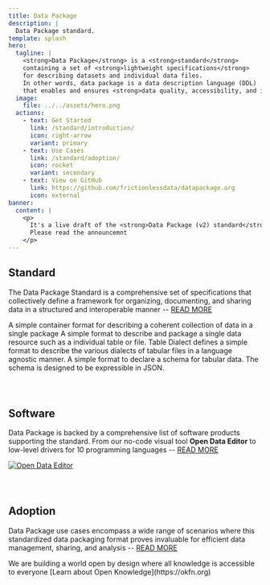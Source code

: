 ```yaml
---
title: Data Package
description: |
  Data Package standard.
template: splash
hero:
  tagline: |
    <strong>Data Package</strong> is a <strong>standard</strong>
    containing a set of <strong>lightweight specifications</strong>
    for describing datasets and individual data files.
    In other words, data package is a data description language (DDL)
    that enables and ensures <strong>data quality, accessibility, and interoperability</strong>.
  image:
    file: ../../assets/hero.png
  actions:
    - text: Get Started
      link: /standard/introduction/
      icon: right-arrow
      variant: primary
    - text: Use Cases
      link: /standard/adoption/
      icon: rocket
      variant: secondary
    - text: View on GitHub
      link: https://github.com/frictionlessdata/datapackage.org
      icon: external
banner:
  content: |
    <p>
      It's a live draft of the <strong>Data Package (v2) standard</strong>.
      Please read the announcemnt
    </p>
---
```



## Standard

The Data Package Standard is a comprehensive set of specifications that collectively define a framework for organizing, documenting, and sharing data in a structured and interoperable manner -- [READ MORE](/standard/specifications)

<CardGrid>
  <Card title="Data Package" icon="open-book">
    A simple container format for describing a coherent collection of data in a single
    package
  </Card>
  <Card title="Data Resource" icon="rocket">
    A simple format to describe and package a single data resource such as a individual
    table or file.
  </Card>
  <Card title="Table Dialect" icon="document">
    Table Dialect defines a simple format to describe the various dialects of tabular
    files in a language agnostic manner.
  </Card>
  <Card title="Table Schema" icon="puzzle">
    A simple format to declare a schema for tabular data. The schema is designed to be
    expressible in JSON.
  </Card>
</CardGrid>

<div style="margin-bottom: 5em"></div>

## Software

Data Package is backed by a comprehensive list of software products supporting the standard. From our no-code visual tool **Open Data Editor** to low-level drivers for 10 programming languages -- [READ MORE](/standard/software)

[![Open Data Editor](../../assets/odet.png)](https://docs.google.com/presentation/d/1VEVBCnxAouNXA0jEcyCjrXtx2R_t-QmFzSZCp3UlqD8)

<div style="margin-bottom: 5em"></div>

## Adoption

Data Package use cases encompass a wide range of scenarios where this standardized data packaging format proves invaluable for efficient data management, sharing, and analysis -- [READ MORE](/standard/adoption)

<Adoption />

<About title="Brought to you by">
  We are building a world open by design where all knowledge is accessible to everyone
  [Learn about Open Knowledge](https://okfn.org)
</About>

